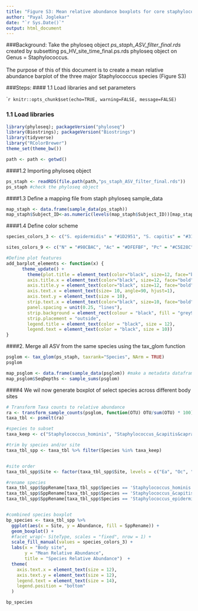 ```yaml
---
title: "Figure S3: Mean relative abundance boxplots for core staphylococcal species"
author: "Payal Joglekar"
date: "`r Sys.Date()`"
output: html_document
---
```


###Background:
Take the phyloseq object *ps_staph_ASV_filter_final.rds* created by subsetting ps_HV_site_time_final.ps.rds phyloseq object on Genus = Staphylococcus.  
<br />
The purpose of this of this document is to create a mean relative abundance barplot of the three major Staphylococcus species (Figure S3)


###Steps:
#### 1.1 Load libraries and set parameters

````r
knitr::opts_chunk$set(echo=TRUE, warning=FALSE, message=FALSE)
```

### 1.1 Load libraries 
```r
library(phyloseq); packageVersion("phyloseq")
library(Biostrings); packageVersion("Biostrings")
library(tidyverse)
library("RColorBrewer") 
theme_set(theme_bw())
```

```r
path <- path <- getwd()
```

####1.2 Importing phyloseq object 
```r
ps_staph <- readRDS(file.path(path,"ps_staph_ASV_filter_final.rds"))
ps_staph #check the phyloseq object
```


####1.3  Define a mapping file from staph phyloseq sample_data
```r
map_staph <- data.frame(sample_data(ps_staph))
map_staph$Subject_ID<-as.numeric(levels(map_staph$Subject_ID))[map_staph$Subject_ID]
```

####1.4 Define color scheme
```r
species_colors_3 <- c("S. epidermidis" = "#1D2951", "S. capitis" = "#31afde", "S. hominis" = "#b1e1ae") 

sites_colors_9 <- c("N" = "#98CBAC", "Ac" = "#DFEFBF", "Pc" = "#C5E28C", "Gc" = "#ACC973", "Ax" = "#EBEBC0", "Ic" = "#DBDB8D", "Um" = "#969659", "Ph" = "#FEE5BB", "Tw" = "#FDCF80", "Tn" = "#887960", "Hp" = "#EDC0C0", "Vf" = "#DE8C8C", "Ba" = "#CEF3EF", "Mb" = "#93E4DB", "Oc" = "#D9E9F5", "Gb" = "#A6CCE9", "Al" = "#73A3C9",  "Ra" = "#53636F", "Ea" = "#CABFEF")

#Define plot features
add_barplot_elements <- function(x) {
      theme_update() +
        theme(plot.title = element_text(color="black", size=12, face="bold.italic"),
        axis.title.x = element_text(color="black", size=12, face="bold"),
        axis.title.y = element_text(color="black", size=12, face="bold"),
        axis.text.x = element_text(size= 10, angle=90, hjust=1),
        axis.text.y = element_text(size = 10),
        strip.text.x = element_text(color="black", size=10, face="bold"),
        panel.spacing = unit(0.25, "lines"),
        strip.background = element_rect(colour = "black", fill = "grey90"),
        strip.placement = "outside",
        legend.title = element_text(color = "black", size = 12),
        legend.text = element_text(color = "black", size = 10)) 
}

```


####2. Merge all ASV from the same species using the tax_glom function
```r
psglom <- tax_glom(ps_staph, taxrank="Species", NArm = TRUE)
psglom

map_psglom <- data.frame(sample_data(psglom)) #make a metadata dataframe
map_psglom$SeqDepths <- sample_sums(psglom)
```


####4 We wil now generate boxplot of select species across different body sites
```r
# Transform Taxa counts to relative abundance
ra <- transform_sample_counts(psglom, function(OTU) OTU/sum(OTU) * 100)
taxa_tbl <- psmelt(ra)

#species to subset
taxa_keep <- c("Staphylococcus_hominis", "Staphylococcus_&capitis&caprae", "Staphylococcus_epidermidis") #option one

#trim by species and/or site
taxa_tbl_spp <- taxa_tbl %>% filter(Species %in% taxa_keep)


#site order
taxa_tbl_spp$Site <- factor(taxa_tbl_spp$Site, levels = c("Ea", "Oc", "Gb", "Ra", "Ba", "Mb", "Hp", "Vf",  "N", "Ac", "Ic", "Tw", "Ph" , "Tn"))

#rename species
taxa_tbl_spp$SppRename[taxa_tbl_spp$Species == 'Staphylococcus_hominis'] <- 'S. hominis'
taxa_tbl_spp$SppRename[taxa_tbl_spp$Species == 'Staphylococcus_&capitis&caprae'] <- 'S. capitis'
taxa_tbl_spp$SppRename[taxa_tbl_spp$Species == 'Staphylococcus_epidermidis'] <- 'S. epidermidis'


#combined species boxplot
bp_species <- taxa_tbl_spp %>% 
  ggplot(aes(x = Site, y = Abundance, fill = SppRename)) +
  geom_boxplot() +
  #facet_wrap(~ SiteType, scales = "fixed", nrow = 1) +
  scale_fill_manual(values = species_colors_3) +
  labs(x = "Body site",
       y = "Mean Relative Abundance",
       title = "Species Relative Abundance")  +
  theme(
    axis.text.x = element_text(size = 12),
    axis.text.y = element_text(size = 12),
    legend.text = element_text(size = 14),
    legend.position = "bottom"
  ) 

bp_species
```



